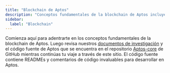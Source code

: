 ```yaml
---
title: "Blockchain de Aptos"
description: "Conceptos fundamentales de la blockchain de Aptos incluyendo arquitectura, consenso y mecanismos básicos"
sidebar:
  label: "Blockchain"
---
```



Comienza aquí para adentrarte en los conceptos fundamentales de la blockchain de Aptos. Luego revisa nuestros [documentos de investigación](https://aptoslabs.com/research) y el código fuente de Aptos que se encuentra en el repositorio [Aptos-core](https://github.com/aptos-labs/aptos-core) de GitHub mientras continúas tu viaje a través de este sitio. El código fuente contiene READMEs y comentarios de código invaluables para desarrollar en Aptos.

<CardGrid>
  <LinkCard href="/es/network/blockchain/aptos-white-paper" title="Libro Blanco de Aptos" description="Explora el libro blanco fundacional de Aptos." />

  <LinkCard href="/es/network/blockchain/blockchain-deep-dive" title="Inmersión Profunda en la Blockchain de Aptos" description="Sumérgete profundamente en la mecánica y arquitectura de la blockchain de Aptos." />

  <LinkCard href="/es/network/blockchain/move" title="Move - Un Lenguaje y Runtime Web3" description="Aprende sobre Move, el lenguaje de contratos inteligentes diseñado para seguridad y verificación formal." />

  <LinkCard href="/es/network/blockchain/accounts" title="Cuentas" description="Aprende cómo funcionan las cuentas en la blockchain de Aptos." />

  <LinkCard href="/es/network/blockchain/resources" title="Recursos" description="Descubre cómo los recursos almacenan datos para contratos inteligentes en la cadena." />

  <LinkCard href="/es/network/blockchain/events" title="Eventos" description="Aprende cómo se generan y utilizan los eventos dentro de Aptos." />

  <LinkCard href="/es/network/blockchain/txns-states" title="Transacciones y Estados" description="Explora la relación entre transacciones y cambios de estado." />

  <LinkCard href="/es/network/blockchain/gas-txn-fee" title="Gas y Cargos de Transacción" description="Entiende el modelo de gas y cómo se calculan los cargos de transacción." />

  <LinkCard href="/es/network/blockchain/base-gas" title="Cálculo de Gas de Transacción" description="Aprende cómo se calculan los costos de gas para las transacciones." />

  <LinkCard href="/es/network/blockchain/blocks" title="Bloques" description="Descubre cómo Aptos agrupa las transacciones en bloques." />

  <LinkCard href="/es/network/blockchain/staking" title="Staking" description="Aprende sobre el mecanismo de staking y sus beneficios." />

  <LinkCard href="/es/network/blockchain/governance" title="Gobernanza" description="Entiende cómo se maneja la gobernanza en la blockchain de Aptos." />
</CardGrid>
